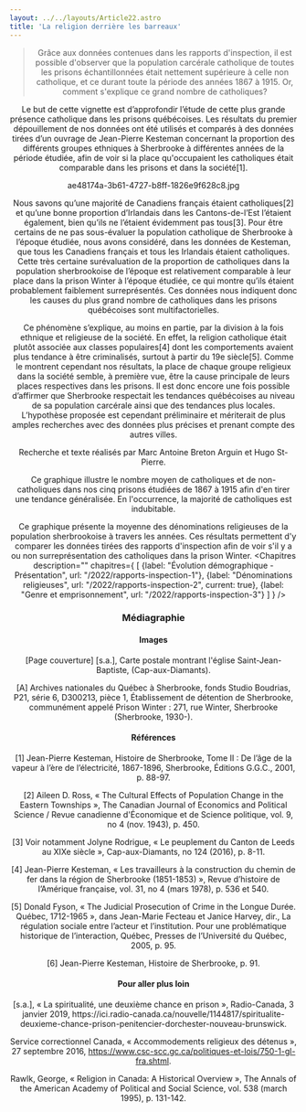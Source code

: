 ```yaml
---
layout: ../../layouts/Article22.astro
title: 'La religion derrière les barreaux'
---
```


<Header titre="La religion derrière les barreaux" image="/assets/img/61859a45-98f6-4c18-8628-7dd63fd4b2b2.jpg"/>
  
<Text>
 <blockquote>Grâce aux données contenues dans les rapports d'inspection, il est possible d'observer que la population carcérale catholique de toutes les prisons échantillonnées était nettement supérieure à celle non catholique, et ce durant toute la période des années 1867 à 1915. Or, comment s'explique ce grand nombre de catholiques?</blockquote>

 Le but de cette vignette est d’approfondir l’étude de cette plus grande présence catholique dans les prisons québécoises. Les résultats du premier dépouillement de nos données ont été utilisés et comparés à des données tirées d’un ouvrage de Jean-Pierre Kesteman concernant la proportion des différents groupes ethniques à Sherbrooke à différentes années de la période étudiée, afin de voir si la place qu'occupaient les catholiques était comparable dans les prisons et dans la société[1].

 ae48174a-3b61-4727-b8ff-1826e9f628c8.jpg

 Nous savons qu’une majorité de Canadiens français étaient catholiques[2] et qu’une bonne proportion d’Irlandais dans les Cantons-de-l’Est l’étaient également, bien qu’ils ne l’étaient évidemment pas tous[3]. Pour être certains de ne pas sous-évaluer la population catholique de Sherbrooke à l’époque étudiée, nous avons considéré, dans les données de Kesteman, que tous les Canadiens français et tous les Irlandais étaient catholiques. Cette très certaine surévaluation de la proportion de catholiques dans la population sherbrookoise de l’époque est relativement comparable à leur place dans la prison Winter à l’époque étudiée, ce qui montre qu’ils étaient probablement faiblement surreprésentés. Ces données nous indiquent donc les causes du plus grand nombre de catholiques dans les prisons québécoises sont multifactorielles. 

 Ce phénomène s’explique, au moins en partie, par la division à la fois ethnique et religieuse de la société. En effet, la religion catholique était plutôt associée aux classes populaires[4] dont les comportements avaient plus tendance à être criminalisés, surtout à partir du 19e siècle[5]. Comme le montrent cependant nos résultats, la place de chaque groupe religieux dans la société semble, à première vue, être la cause principale de leurs places respectives dans les prisons. Il est donc encore une fois possible d’affirmer que Sherbrooke respectait les tendances québécoises au niveau de sa population carcérale ainsi que des tendances plus locales. L’hypothèse proposée est cependant préliminaire et mériterait de plus amples recherches avec des données plus précises et prenant compte des autres villes.

Recherche et texte réalisés par Marc Antoine Breton Arguin et Hugo St-Pierre.

<div class="flourish-embed flourish-chart" data-src="visualisation/12854688"><script src="https://public.flourish.studio/resources/embed.js"></script></div>

Ce graphique illustre le nombre moyen de catholiques et de non-catholiques dans nos cinq prisons étudiées de 1867 à 1915 afin d'en tirer une tendance généralisée. En l'occurrence, la majorité de catholiques est indubitable.

<div class="flourish-embed flourish-chart" data-src="visualisation/12854738"><script src="https://public.flourish.studio/resources/embed.js"></script></div>

Ce graphique présente la moyenne des dénominations religieuses de la population sherbrookoise à travers les années. Ces résultats permettent d'y comparer les données tirées des rapports d'inspection afin de voir s'il y a ou non surreprésentation des catholiques dans la prison Winter.
</Text>
<Chapitres 
  description=""
  chapitres={
    [
      {label: "Évolution démographique - Présentation", url: "/2022/rapports-inspection-1"},
      {label: "Dénominations religieuses", url: "/2022/rapports-inspection-2", current: true},
      {label: "Genre et emprisonnement", url: "/2022/rapports-inspection-3"}
    ]
  }
/>

<div class="p-24 py-12 text-sm bg-gray-400">
  <h3>Médiagraphie</h3>
<h4>Images</h4>
[Page couverture] [s.a.], Carte postale montrant l'église Saint-Jean-Baptiste, (Cap-aux-Diamants).

[A] Archives nationales du Québec à Sherbrooke, fonds Studio Boudrias, P21, série 6, D300213, pièce 1, Établissement de détention de Sherbrooke, communément appelé Prison Winter : 271, rue Winter, Sherbrooke (Sherbrooke, 1930-).

<h4>Références</h4>
[1] Jean-Pierre Kesteman, Histoire de Sherbrooke, Tome II : De l’âge de la vapeur à l’ère de l’électricité, 1867-1896, Sherbrooke, Éditions G.G.C., 2001, p. 88-97.

[2] Aileen D. Ross, « The Cultural Effects of Population Change in the Eastern Townships », The Canadian Journal of Economics and Political Science / Revue canadienne d'Économique et de Science politique, vol. 9, no 4 (nov. 1943), p. 450.

[3] Voir notamment Jolyne Rodrigue, « Le peuplement du Canton de Leeds au XIXe siècle », Cap-aux-Diamants, no 124 (2016), p. 8-11.

[4] Jean-Pierre Kesteman, « Les travailleurs à la construction du chemin de fer dans la région de Sherbrooke (1851-1853) », Revue d’histoire de l’Amérique française, vol. 31, no 4 (mars 1978), p. 536 et 540.

[5] Donald Fyson, « The Judicial Prosecution of Crime in the Longue Durée. Québec, 1712-1965 », dans Jean-Marie Fecteau et Janice Harvey, dir., La régulation sociale entre l’acteur et l’institution. Pour une problématique historique de l’interaction, Québec, Presses de l’Université du Québec, 2005, p. 95.

[6] Jean-Pierre Kesteman, Histoire de Sherbrooke, p. 91.

<h4>Pour aller plus loin</h4>
[s.a.], « La spiritualité, une deuxième chance en prison », Radio-Canada, 3 janvier 2019, https://ici.radio-canada.ca/nouvelle/1144817/spiritualite-deuxieme-chance-prison-penitencier-dorchester-nouveau-brunswick.

Service correctionnel Canada, « Accommodements religieux des détenus », 27 septembre 2016, https://www.csc-scc.gc.ca/politiques-et-lois/750-1-gl-fra.shtml.

Rawlk, George, « Religion in Canada: A Historical Overview », The Annals of the American Academy of Political and Social Science, vol. 538 (march 1995), p. 131-142.

</div>